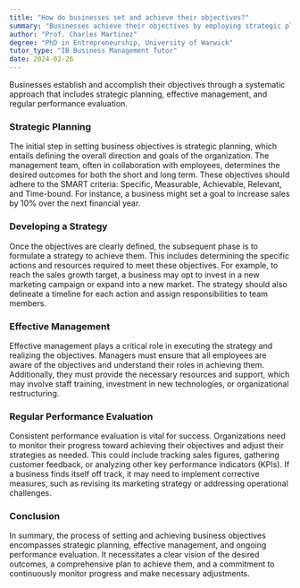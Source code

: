 ```yaml
---
title: "How do businesses set and achieve their objectives?"
summary: "Businesses achieve their objectives by employing strategic planning, effective management practices, and conducting regular performance evaluations to ensure progress and alignment with goals."
author: "Prof. Charles Martinez"
degree: "PhD in Entrepreneurship, University of Warwick"
tutor_type: "IB Business Management Tutor"
date: 2024-02-26
---
```


Businesses establish and accomplish their objectives through a systematic approach that includes strategic planning, effective management, and regular performance evaluation.

### Strategic Planning

The initial step in setting business objectives is strategic planning, which entails defining the overall direction and goals of the organization. The management team, often in collaboration with employees, determines the desired outcomes for both the short and long term. These objectives should adhere to the SMART criteria: Specific, Measurable, Achievable, Relevant, and Time-bound. For instance, a business might set a goal to increase sales by $10\%$ over the next financial year.

### Developing a Strategy

Once the objectives are clearly defined, the subsequent phase is to formulate a strategy to achieve them. This includes determining the specific actions and resources required to meet these objectives. For example, to reach the sales growth target, a business may opt to invest in a new marketing campaign or expand into a new market. The strategy should also delineate a timeline for each action and assign responsibilities to team members.

### Effective Management

Effective management plays a critical role in executing the strategy and realizing the objectives. Managers must ensure that all employees are aware of the objectives and understand their roles in achieving them. Additionally, they must provide the necessary resources and support, which may involve staff training, investment in new technologies, or organizational restructuring.

### Regular Performance Evaluation

Consistent performance evaluation is vital for success. Organizations need to monitor their progress toward achieving their objectives and adjust their strategies as needed. This could include tracking sales figures, gathering customer feedback, or analyzing other key performance indicators (KPIs). If a business finds itself off track, it may need to implement corrective measures, such as revising its marketing strategy or addressing operational challenges.

### Conclusion

In summary, the process of setting and achieving business objectives encompasses strategic planning, effective management, and ongoing performance evaluation. It necessitates a clear vision of the desired outcomes, a comprehensive plan to achieve them, and a commitment to continuously monitor progress and make necessary adjustments.
    